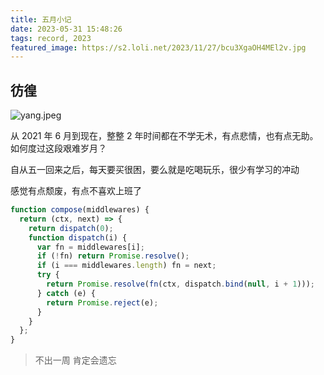 ```yaml
---
title: 五月小记
date: 2023-05-31 15:48:26
tags: record, 2023
featured_image: https://s2.loli.net/2023/11/27/bcu3XgaOH4MEl2v.jpg
---
```


## 彷徨

![yang.jpeg](https://s2.loli.net/2023/11/27/bcu3XgaOH4MEl2v.jpg)

从 2021 年 6 月到现在，整整 2 年时间都在不学无术，有点悲情，也有点无助。如何度过这段艰难岁月？

自从五一回来之后，每天要买很困，要么就是吃喝玩乐，很少有学习的冲动

感觉有点颓废，有点不喜欢上班了

```js
function compose(middlewares) {
  return (ctx, next) => {
    return dispatch(0);
    function dispatch(i) {
      var fn = middlewares[i];
      if (!fn) return Promise.resolve();
      if (i === middlewares.length) fn = next;
      try {
        return Promise.resolve(fn(ctx, dispatch.bind(null, i + 1)));
      } catch (e) {
        return Promise.reject(e);
      }
    }
  };
}
```

> 不出一周 肯定会遗忘

